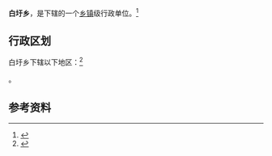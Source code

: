 {{中国乡级行政区|36/01/24/209/000}}

'''白圩乡'''，是{{PRC admin/fullname|36/01/24/209/000|3}}下辖的一个[[乡镇|乡镇]]级行政单位。<ref>{{PRC admin/ref sgc|{{PRC admin/parent|36/01/24/209/000}}}}</ref>

== 行政区划 ==

白圩乡下辖以下地区：<ref>{{PRC admin/ref sgc|36/01/24/209/000}}</ref>

{{PRC admin/children|36/01/24/209/000}}。

== 参考资料 ==

{{reflist}}

{{行政区划小作品}}
{{PRC admin/navcat|36/01/24/209/000}}